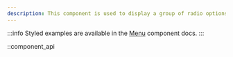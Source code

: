 ```yaml
---
description: This component is used to display a group of radio options for changing the current captions/subtitles.
---
```


:::info
Styled examples are available in the [Menu][menu] component docs.
:::

[menu]: /docs/wc/player/components/menus/menu

::component_api
